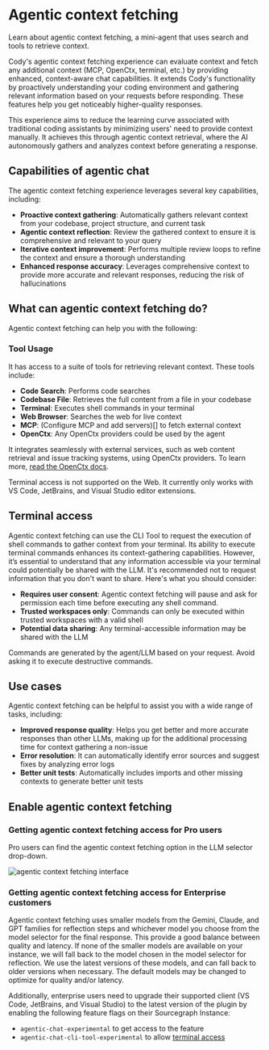 # Agentic context fetching

<p className="subtitle"> Learn about agentic context fetching, a mini-agent that uses search and tools to retrieve context.</p>

Cody's agentic context fetching experience can evaluate context and fetch any additional context (MCP, OpenCtx, terminal, etc.) by providing enhanced, context-aware chat capabilities. It extends Cody's functionality by proactively understanding your coding environment and gathering relevant information based on your requests before responding. These features help you get noticeably higher-quality responses.

This experience aims to reduce the learning curve associated with traditional coding assistants by minimizing users' need to provide context manually. It achieves this through agentic context retrieval, where the AI autonomously gathers and analyzes context before generating a response.

## Capabilities of agentic chat

The agentic context fetching experience leverages several key capabilities, including:

- **Proactive context gathering**: Automatically gathers relevant context from your codebase, project structure, and current task
- **Agentic context reflection**: Review the gathered context to ensure it is comprehensive and relevant to your query
- **Iterative context improvement**: Performs multiple review loops to refine the context and ensure a thorough understanding
- **Enhanced response accuracy**: Leverages comprehensive context to provide more accurate and relevant responses, reducing the risk of hallucinations

## What can agentic context fetching do?

Agentic context fetching can help you with the following:

### Tool Usage

It has access to a suite of tools for retrieving relevant context. These tools include:

- **Code Search**: Performs code searches
- **Codebase File**: Retrieves the full content from a file in your codebase
- **Terminal**: Executes shell commands in your terminal
- **Web Browser**: Searches the web for live context
- **MCP**: (Configure MCP and add servers)[] to fetch external context
- **OpenCtx**: Any OpenCtx providers could be used by the agent

It integrates seamlessly with external services, such as web content retrieval and issue tracking systems, using OpenCtx providers. To learn more, [read the OpenCtx docs](/cody/capabilities/openctx).

<Callout type="info">Terminal access is not supported on the Web. It currently only works with VS Code, JetBrains, and Visual Studio editor extensions.</Callout>

## Terminal access

Agentic context fetching can use the CLI Tool to request the execution of shell commands to gather context from your terminal. Its ability to execute terminal commands enhances its context-gathering capabilities. However, it’s essential to understand that any information accessible via your terminal could potentially be shared with the LLM. It's recommended not to request information that you don't want to share. Here's what you should consider:

- **Requires user consent**: Agentic context fetching will pause and ask for permission each time before executing any shell command.
- **Trusted workspaces only**: Commands can only be executed within trusted workspaces with a valid shell
- **Potential data sharing**: Any terminal-accessible information may be shared with the LLM

Commands are generated by the agent/LLM based on your request. Avoid asking it to execute destructive commands.

## Use cases

Agentic context fetching can be helpful to assist you with a wide range of tasks, including:

- **Improved response quality**: Helps you get better and more accurate responses than other LLMs, making up for the additional processing time for context gathering a non-issue
- **Error resolution**: It can automatically identify error sources and suggest fixes by analyzing error logs
- **Better unit tests**: Automatically includes imports and other missing contexts to generate better unit tests

## Enable agentic context fetching

### Getting agentic context fetching access for Pro users

Pro users can find the agentic context fetching option in the LLM selector drop-down.

![agentic context fetching interface](https://storage.googleapis.com/sourcegraph-assets/Docs/agenti%20-chat.jpg)

### Getting agentic context fetching access for Enterprise customers

Agentic context fetching uses smaller models from the Gemini, Claude, and GPT families for reflection steps and whichever model you choose from the model selector for the final response. This provide a good balance between quality and latency. If none of the smaller models are available on your instance, we will fall back to the model chosen in the model selector for reflection. We use the latest versions of these models, and can fall back to older versions when necessary. The default models may be changed to optimize for quality and/or latency.

Additionally, enterprise users need to upgrade their supported client (VS Code, JetBrains, and Visual Studio) to the latest version of the plugin by enabling the following feature flags on their Sourcegraph Instance:

- `agentic-chat-experimental` to get access to the feature
- `agentic-chat-cli-tool-experimental` to allow [terminal access](#terminal-commands)
